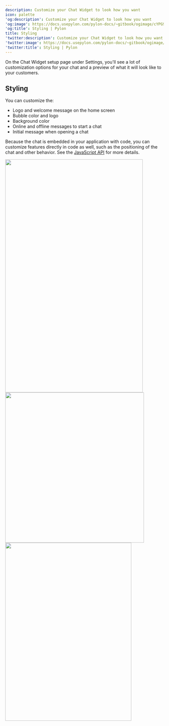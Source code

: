 ---
description: Customize your Chat Widget to look how you want
icon: palette
'og:description': Customize your Chat Widget to look how you want
'og:image': https://docs.usepylon.com/pylon-docs/~gitbook/ogimage/cYPG955ZWkkMG9EDtVsC
'og:title': Styling | Pylon
title: Styling
'twitter:description': Customize your Chat Widget to look how you want
'twitter:image': https://docs.usepylon.com/pylon-docs/~gitbook/ogimage/cYPG955ZWkkMG9EDtVsC
'twitter:title': Styling | Pylon
---
On the Chat Widget setup page under Settings, you'll see a lot of customization options for your chat and a preview of what it will look like to your customers.

## Styling

You can customize the:

* Logo and welcome message on the home screen
* Bubble color and logo
* Background color
* Online and offline messages to start a chat
* Initial message when opening a chat

Because the chat is embedded in your application with code, you can customize features directly in code as well, such as the positioning of the chat and other behavior. See the [JavaScript API](/pylon-docs/chat-widget/javascript-api) for more details.

<Frame>
<img alt="" class="block" data-testid="zoom-image" fetchpriority="high" height="738" sizes="(max-width: 640px) 400px, 768px" src="/images/daa1240e.png" width="437"/>
</Frame>

<Frame>
<img alt="" class="block" data-testid="zoom-image" fetchpriority="high" height="476" sizes="(max-width: 640px) 400px, 768px" src="/images/a4671046.png" width="441"/>
</Frame>

<Frame>
<img alt="" class="block" data-testid="zoom-image" fetchpriority="high" height="564" sizes="(max-width: 640px) 400px, 768px" src="/images/122e916c.png" width="401"/>
</Frame>
